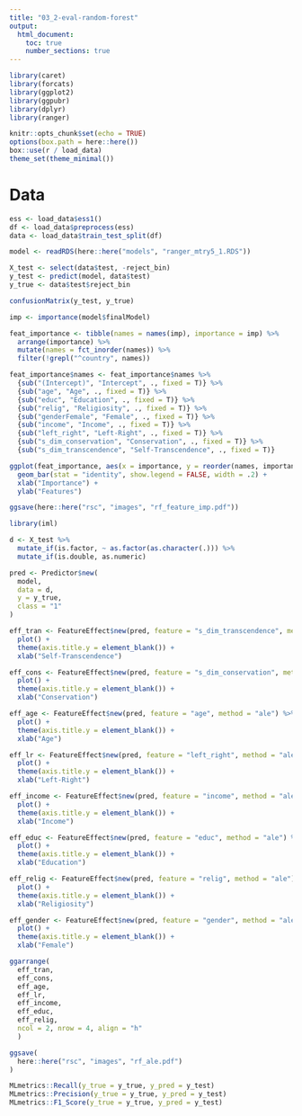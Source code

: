 ```yaml
---
title: "03_2-eval-random-forest"
output:
  html_document:
    toc: true
    number_sections: true
---
```


```r

library(caret)
library(forcats)
library(ggplot2)
library(ggpubr)
library(dplyr)
library(ranger)

knitr::opts_chunk$set(echo = TRUE)
options(box.path = here::here())
box::use(r / load_data)
theme_set(theme_minimal())
```

# Data

```r
ess <- load_data$ess1()
df <- load_data$preprocess(ess)
data <- load_data$train_test_split(df)
```


```r
model <- readRDS(here::here("models", "ranger_mtry5_1.RDS"))
```


```r
X_test <- select(data$test, -reject_bin)
y_test <- predict(model, data$test)
y_true <- data$test$reject_bin
```


```r
confusionMatrix(y_test, y_true)
```


```r
imp <- importance(model$finalModel)

feat_importance <- tibble(names = names(imp), importance = imp) %>%
  arrange(importance) %>%
  mutate(names = fct_inorder(names)) %>%
  filter(!grepl("^country", names))

feat_importance$names <- feat_importance$names %>%
  {sub("(Intercept)", "Intercept", ., fixed = T)} %>%
  {sub("age", "Age", ., fixed = T)} %>%
  {sub("educ", "Education", ., fixed = T)} %>%
  {sub("relig", "Religiosity", ., fixed = T)} %>%
  {sub("genderFemale", "Female", ., fixed = T)} %>%
  {sub("income", "Income", ., fixed = T)} %>%
  {sub("left_right", "Left-Right", ., fixed = T)} %>%
  {sub("s_dim_conservation", "Conservation", ., fixed = T)} %>%
  {sub("s_dim_transcendence", "Self-Transcendence", ., fixed = T)}

ggplot(feat_importance, aes(x = importance, y = reorder(names, importance))) +
  geom_bar(stat = "identity", show.legend = FALSE, width = .2) +
  xlab("Importance") +
  ylab("Features")

ggsave(here::here("rsc", "images", "rf_feature_imp.pdf"))
```

```r
library(iml)

d <- X_test %>%
  mutate_if(is.factor, ~ as.factor(as.character(.))) %>%
  mutate_if(is.double, as.numeric)

pred <- Predictor$new(
  model,
  data = d,
  y = y_true,
  class = "1"
)
```


```r
eff_tran <- FeatureEffect$new(pred, feature = "s_dim_transcendence", method = "ale") %>% 
  plot() + 
  theme(axis.title.y = element_blank()) +
  xlab("Self-Transcendence")

eff_cons <- FeatureEffect$new(pred, feature = "s_dim_conservation", method = "ale") %>% 
  plot() + 
  theme(axis.title.y = element_blank()) +
  xlab("Conservation")

eff_age <- FeatureEffect$new(pred, feature = "age", method = "ale") %>% 
  plot() + 
  theme(axis.title.y = element_blank()) +
  xlab("Age")

eff_lr <- FeatureEffect$new(pred, feature = "left_right", method = "ale") %>% 
  plot() + 
  theme(axis.title.y = element_blank()) +
  xlab("Left-Right")

eff_income <- FeatureEffect$new(pred, feature = "income", method = "ale") %>% 
  plot() + 
  theme(axis.title.y = element_blank()) +
  xlab("Income")

eff_educ <- FeatureEffect$new(pred, feature = "educ", method = "ale") %>% 
  plot() +
  theme(axis.title.y = element_blank()) +
  xlab("Education")

eff_relig <- FeatureEffect$new(pred, feature = "relig", method = "ale") %>% 
  plot() + 
  theme(axis.title.y = element_blank()) +
  xlab("Religiosity")

eff_gender <- FeatureEffect$new(pred, feature = "gender", method = "ale") %>% 
  plot() + 
  theme(axis.title.y = element_blank()) +
  xlab("Female")
```

```r
ggarrange(
  eff_tran,
  eff_cons, 
  eff_age, 
  eff_lr, 
  eff_income, 
  eff_educ, 
  eff_relig,
  ncol = 2, nrow = 4, align = "h"
  ) 
```

```r
ggsave(
  here::here("rsc", "images", "rf_ale.pdf")
)
```

```r
MLmetrics::Recall(y_true = y_true, y_pred = y_test)
MLmetrics::Precision(y_true = y_true, y_pred = y_test)
MLmetrics::F1_Score(y_true = y_true, y_pred = y_test)
```

